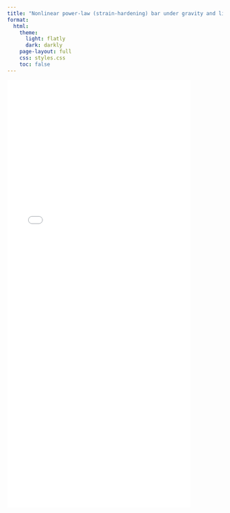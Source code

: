 ```yaml
---
title: "Nonlinear power-law (strain-hardening) bar under gravity and line load"
format:
  html:
    theme:
      light: flatly
      dark: darkly
    page-layout: full
    css: styles.css
    toc: false
---
```


![](1-d stretching.pdf){width="85%" height="1000px"}